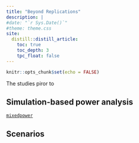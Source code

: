 ```yaml
---
title: "Beyond Replications"
description: |
#date: "`r Sys.Date()`"
#theme: theme.css
site: 
  distill::distill_article: 
    toc: true
    toc_depth: 3
    tpc_float: false
---
```


```r
knitr::opts_chunk$set(echo = FALSE)
```

The studies piror to


## Simulation-based power analysis

[`mixedpower`](https://lkumle.github.io/power_notebooks/)

## Scenarios 

